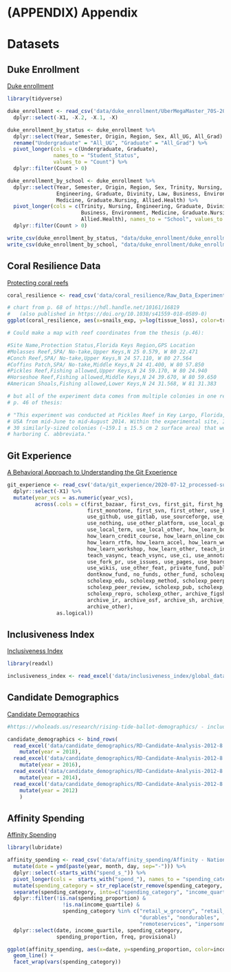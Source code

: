 \cleardoublepage 

# (APPENDIX) Appendix {-}

# Datasets

## Duke Enrollment {-}

[Duke enrollment](https://doi.org/10.7924/r4db82p1j)

```r

library(tidyverse)

```

```r

duke_enrollment <- read_csv('data/duke_enrollment/UberMegaMaster_70S-20F-V5.csv') %>%
  dplyr::select(-X1, -X.2, -X.1, -X)

duke_enrollment_by_status <- duke_enrollment %>%
  dplyr::select(Year, Semester, Origin, Region, Sex, All_UG, All_Grad) %>%
  rename("Undergraduate" = "All_UG", "Graduate" = "All_Grad") %>%
  pivot_longer(cols = c(Undergraduate, Graduate), 
               names_to = "Student_Status", 
               values_to = "Count") %>%
  dplyr::filter(Count > 0)

duke_enrollment_by_school <- duke_enrollment %>%
  dplyr::select(Year, Semester, Origin, Region, Sex, Trinity, Nursing, 
                Engineering, Graduate, Divinity, Law, Business, Environment, 
                Medicine, Graduate.Nursing, Allied.Health) %>%
  pivot_longer(cols = c(Trinity, Nursing, Engineering, Graduate, Divinity, Law, 
                        Business, Environment, Medicine, Graduate.Nursing, 
                        Allied.Health), names_to = "School", values_to = "Count") %>%
  dplyr::filter(Count > 0)

write_csv(duke_enrollment_by_status, "data/duke_enrollment/duke_enrollment_by_status.csv")
write_csv(duke_enrollment_by_school, "data/duke_enrollment/duke_enrollment_by_school.csv")


```

## Coral Resilience Data {-}

[Protecting coral reefs](https://doi.org/10.7924/G8348HFP)

```r

coral_resilience <- read_csv('data/coral_resilience/Raw_Data_Experiment.csv')

# chart from p. 68 of https://hdl.handle.net/10161/16819 
#   (also published in https://doi.org/10.1038/s41559-018-0589-0)
ggplot(coral_resilience, aes(x=snails_exp, y=log(tissue_loss), color=treatment)) + geom_point()

# Could make a map with reef coordinates from the thesis (p.46):

#Site Name,Protection Status,Florida Keys Region,GPS Location
#Molasses Reef,SPA/ No-take,Upper Keys,N 25 0.579, W 80 22.471
#Conch Reef,SPA/ No-take,Upper Keys,N 24 57.110, W 80 27.564
#Coffins Patch,SPA/ No-take,Middle Keys,N 24 41.400, W 80 57.850
#Pickles Reef,Fishing allowed,Upper Keys,N 24 59.170, W 80 24.940
#Horseshoe Reef,Fishing allowed,Middle Keys,N 24 39.670, W 80 59.650
#American Shoals,Fishing allowed,Lower Keys,N 24 31.568, W 81 31.383

# but all of the experiment data comes from multiple colonies in one reef.
# p. 46 of thesis:

# "This experiment was conducted at Pickles Reef in Key Largo, Florida,
# USA from mid-June to mid-August 2014. Within the experimental site, I selected 
# 30 similarly-sized colonies (~159.1 ± 15.5 cm 2 surface area) that were already 
# harboring C. abbreviata."


```

## Git Experience {-}

[A Behavioral Approach to Understanding the Git Experience](https://osf.io/57tb8/)

```r

git_experience <- read_csv('data/git_experience/2020-07-12_processed-survey.csv') %>%
  dplyr::select(-X1) %>%
  mutate(year_vcs = as.numeric(year_vcs),
         across(.cols = c(first_bazaar, first_cvs, first_git, first_hg, 
                          first_monotone, first_svn, first_other, use_bitbucket, 
                          use_github, use_gitlab, use_sourceforge, use_selfhost, 
                          use_nothing, use_other_platform, use_local_gui,
                          use_local_term, use_local_other, how_learn_books, 
                          how_learn_credit_course, how_learn_online_course, 
                          how_learn_rtfm, how_learn_accel, how_learn_webinar, 
                          how_learn_workshop, how_learn_other, teach_inperson,
                          teach_vasync, teach_vsync, use_ci, use_annotation, 
                          use_fork_pr, use_issues, use_pages, use_boards, 
                          use_wikis, use_other_feat, private_fund, public_fund,
                          dontknow_fund, no_funds, other_fund, scholexp_collab, 
                          scholexp_edu, scholexp_method, scholexp_peerprod, 
                          scholexp_peer_review, scholexp_pub, scholexp_qa, 
                          scholexp_repro, scholexp_other, archive_figshare, 
                          archive_ir, archive_osf, archive_sh, archive_zenodo, 
                          archive_other), 
                as.logical))


```

## Inclusiveness Index {-}

[Inclusiveness Index](https://belonging.berkeley.edu/inclusivenessindex/data-and-resources)

```r

library(readxl)

```

```r

inclusiveness_index <- read_excel('data/inclusiveness_index/global_data_for_website_2020.xlsx', na="9999")

```


## Candidate Demographics {-}

[Candidate Demographics](https://wholeads.us/research/rising-tide-ballot-demographics/)

```r

#https://wholeads.us/research/rising-tide-ballot-demographics/ - includes State, Candidate Name, Candidate Party, Office Name, White/Non-White, Race, Gender, Race/Gender Category, Office Level; 4 years (2012, 2014, 2016, 2018), over 40k records

candidate_demographics <- bind_rows(
  read_excel('data/candidate_demographics/RD-Candidate-Analysis-2012-8.xlsx', sheet=1) %>% 
    mutate(year = 2018),
  read_excel('data/candidate_demographics/RD-Candidate-Analysis-2012-8.xlsx', sheet=2) %>% 
    mutate(year = 2016),
  read_excel('data/candidate_demographics/RD-Candidate-Analysis-2012-8.xlsx', sheet=3) %>% 
    mutate(year = 2014),
  read_excel('data/candidate_demographics/RD-Candidate-Analysis-2012-8.xlsx', sheet=4) %>% 
    mutate(year = 2012)
    )

```

## Affinity Spending {-}

[Affinity Spending](https://github.com/OpportunityInsights/EconomicTracker)

```r

library(lubridate)

```


```r

affinity_spending <- read_csv('data/affinity_spending/Affinity - National - Daily.csv', na=".") %>%
  mutate(date = ymd(paste(year, month, day, sep="-"))) %>%
  dplyr::select(-starts_with("spend_s_")) %>%
  pivot_longer(cols =  starts_with("spend_"), names_to = "spending_category", values_to = "spending_proportion") %>%
  mutate(spending_category = str_replace(str_remove(spending_category, "spend_"), "_q", "|q")) %>%
  separate(spending_category, into=c("spending_category", "income_quartile"), sep="[|]") %>%
  dplyr::filter(!is.na(spending_proportion) & 
                  !is.na(income_quartile) & 
                  spending_category %in% c("retail_w_grocery", "retail_no_grocery", 
                                           "durables", "nondurables", 
                                           "remoteservices", "inpersonmisc")) %>%
  dplyr::select(date, income_quartile, spending_category, 
                spending_proportion, freq, provisional)

ggplot(affinity_spending, aes(x=date, y=spending_proportion, color=income_quartile)) +
  geom_line() +
  facet_wrap(vars(spending_category))


```

